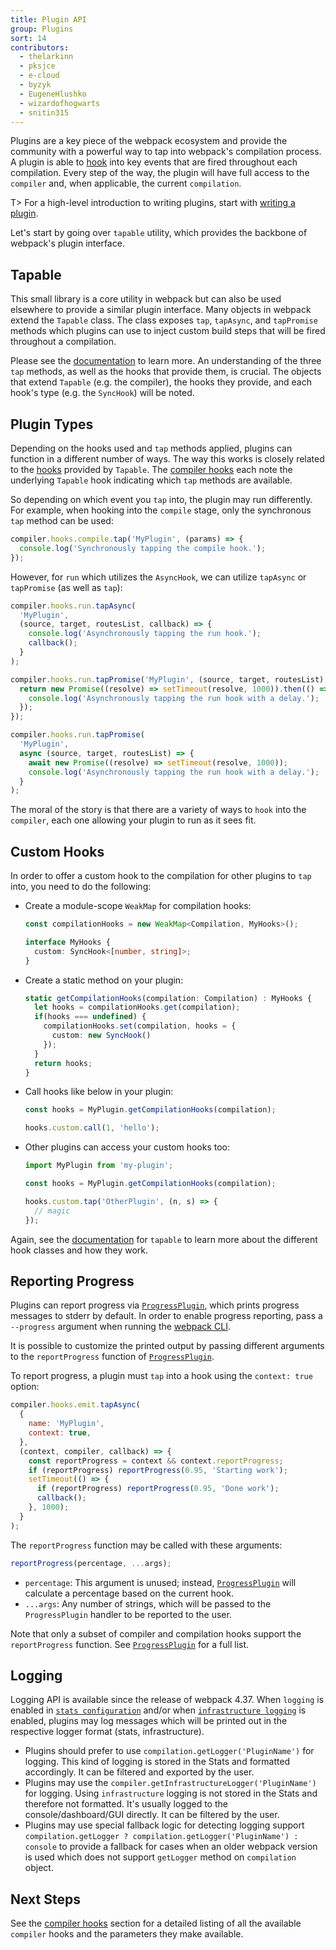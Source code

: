 ```yaml
---
title: Plugin API
group: Plugins
sort: 14
contributors:
  - thelarkinn
  - pksjce
  - e-cloud
  - byzyk
  - EugeneHlushko
  - wizardofhogwarts
  - snitin315
---
```


Plugins are a key piece of the webpack ecosystem and provide the community with
a powerful way to tap into webpack's compilation process. A plugin is able to
[hook](/api/compiler-hooks/#hooks) into key events that are fired throughout each compilation. Every step
of the way, the plugin will have full access to the `compiler` and, when
applicable, the current `compilation`.

T> For a high-level introduction to writing plugins, start with
[writing a plugin](/contribute/writing-a-plugin).

Let's start by going over `tapable` utility, which provides the backbone of
webpack's plugin interface.

## Tapable

This small library is a core utility in webpack but can also be used elsewhere
to provide a similar plugin interface. Many objects in webpack extend the
`Tapable` class. The class exposes `tap`, `tapAsync`, and `tapPromise` methods
which plugins can use to inject custom build steps that will be fired
throughout a compilation.

Please see the [documentation](https://github.com/webpack/tapable) to learn
more. An understanding of the three `tap` methods, as well as the hooks that
provide them, is crucial. The objects that extend `Tapable` (e.g. the compiler),
the hooks they provide, and each hook's type (e.g. the `SyncHook`) will be
noted.

## Plugin Types

Depending on the hooks used and `tap` methods applied, plugins can function in
a different number of ways. The way this works is closely related to the
[hooks](https://github.com/webpack/tapable#tapable) provided by `Tapable`. The
[compiler hooks](/api/compiler-hooks/#hooks) each note the underlying `Tapable` hook indicating which
`tap` methods are available.

So depending on which event you `tap` into, the plugin may run differently. For
example, when hooking into the `compile` stage, only the synchronous `tap` method
can be used:

```js
compiler.hooks.compile.tap('MyPlugin', (params) => {
  console.log('Synchronously tapping the compile hook.');
});
```

However, for `run` which utilizes the `AsyncHook`, we can utilize `tapAsync`
or `tapPromise` (as well as `tap`):

```js
compiler.hooks.run.tapAsync(
  'MyPlugin',
  (source, target, routesList, callback) => {
    console.log('Asynchronously tapping the run hook.');
    callback();
  }
);

compiler.hooks.run.tapPromise('MyPlugin', (source, target, routesList) => {
  return new Promise((resolve) => setTimeout(resolve, 1000)).then(() => {
    console.log('Asynchronously tapping the run hook with a delay.');
  });
});

compiler.hooks.run.tapPromise(
  'MyPlugin',
  async (source, target, routesList) => {
    await new Promise((resolve) => setTimeout(resolve, 1000));
    console.log('Asynchronously tapping the run hook with a delay.');
  }
);
```

The moral of the story is that there are a variety of ways to `hook` into the
`compiler`, each one allowing your plugin to run as it sees fit.

## Custom Hooks

In order to offer a custom hook to the compilation for other plugins to `tap` into,
you need to do the following:

- Create a module-scope `WeakMap` for compilation hooks:

  ```ts
  const compilationHooks = new WeakMap<Compilation, MyHooks>();

  interface MyHooks {
    custom: SyncHook<[number, string]>;
  }
  ```

- Create a static method on your plugin:
  ```ts
  static getCompilationHooks(compilation: Compilation) : MyHooks {
    let hooks = compilationHooks.get(compilation);
    if(hooks === undefined) {
      compilationHooks.set(compilation, hooks = {
        custom: new SyncHook()
      });
    }
    return hooks;
  }
  ```
- Call hooks like below in your plugin:

  ```ts
  const hooks = MyPlugin.getCompilationHooks(compilation);

  hooks.custom.call(1, 'hello');
  ```

- Other plugins can access your custom hooks too:

  ```ts
  import MyPlugin from 'my-plugin';

  const hooks = MyPlugin.getCompilationHooks(compilation);

  hooks.custom.tap('OtherPlugin', (n, s) => {
    // magic
  });
  ```

Again, see the [documentation](https://github.com/webpack/tapable) for `tapable` to learn more about the
different hook classes and how they work.

## Reporting Progress

Plugins can report progress via [`ProgressPlugin`](/plugins/progress-plugin/), which prints progress messages to stderr by default. In order to enable progress reporting, pass a `--progress` argument when running the [webpack CLI](/api/cli/).

It is possible to customize the printed output by passing different arguments to the `reportProgress` function of [`ProgressPlugin`](/plugins/progress-plugin/).

To report progress, a plugin must `tap` into a hook using the `context: true` option:

```js
compiler.hooks.emit.tapAsync(
  {
    name: 'MyPlugin',
    context: true,
  },
  (context, compiler, callback) => {
    const reportProgress = context && context.reportProgress;
    if (reportProgress) reportProgress(0.95, 'Starting work');
    setTimeout(() => {
      if (reportProgress) reportProgress(0.95, 'Done work');
      callback();
    }, 1000);
  }
);
```

The `reportProgress` function may be called with these arguments:

```js
reportProgress(percentage, ...args);
```

- `percentage`: This argument is unused; instead, [`ProgressPlugin`](/plugins/progress-plugin/) will calculate a percentage based on the current hook.
- `...args`: Any number of strings, which will be passed to the `ProgressPlugin` handler to be reported to the user.

Note that only a subset of compiler and compilation hooks support the `reportProgress` function. See [`ProgressPlugin`](/plugins/progress-plugin/#supported-hooks) for a full list.

## Logging

Logging API is available since the release of webpack 4.37. When `logging` is enabled in [`stats configuration`](/configuration/stats/#statslogging) and/or when [`infrastructure logging`](/configuration/other-options/#infrastructurelogging) is enabled, plugins may log messages which will be printed out in the respective logger format (stats, infrastructure).

- Plugins should prefer to use `compilation.getLogger('PluginName')` for logging. This kind of logging is stored in the Stats and formatted accordingly. It can be filtered and exported by the user.
- Plugins may use the `compiler.getInfrastructureLogger('PluginName')` for logging. Using `infrastructure` logging is not stored in the Stats and therefore not formatted. It's usually logged to the console/dashboard/GUI directly. It can be filtered by the user.
- Plugins may use special fallback logic for detecting logging support `compilation.getLogger ? compilation.getLogger('PluginName') : console` to provide a fallback for cases when an older webpack version is used which does not support `getLogger` method on `compilation` object.

## Next Steps

See the [compiler hooks](/api/compiler-hooks/) section for a detailed listing of all the available
`compiler` hooks and the parameters they make available.
